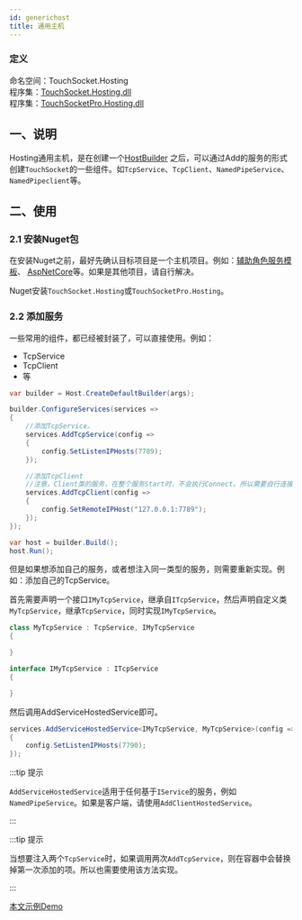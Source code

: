 ```yaml
---
id: generichost
title: 通用主机
---
```


### 定义

命名空间：TouchSocket.Hosting <br/>
程序集：[TouchSocket.Hosting.dll](https://www.nuget.org/packages/TouchSocket.Hosting)<br/>
程序集：[TouchSocketPro.Hosting.dll](https://www.nuget.org/packages/TouchSocketPro.Hosting)


## 一、说明

Hosting通用主机，是在创建一个[HostBuilder](https://learn.microsoft.com/zh-cn/dotnet/core/extensions/generic-host) 之后，可以通过Add的服务的形式创建`TouchSocket`的一些组件。如`TcpService`、`TcpClient`、`NamedPipeService`、`NamedPipeclient`等。

## 二、使用

### 2.1 安装Nuget包

在安装Nuget之前，最好先确认目标项目是一个主机项目。例如：[辅助角色服务模板](https://learn.microsoft.com/zh-cn/dotnet/core/extensions/generic-host)、 [AspNetCore](https://learn.microsoft.com/zh-cn/aspnet/core)等。如果是其他项目，请自行解决。

Nuget安装`TouchSocket.Hosting`或`TouchSocketPro.Hosting`。

### 2.2 添加服务

一些常用的组件，都已经被封装了，可以直接使用。例如：

- TcpService
- TcpClient
- 等

```csharp showLineNumbers
var builder = Host.CreateDefaultBuilder(args);

builder.ConfigureServices(services =>
{
    //添加TcpService。
    services.AddTcpService(config =>
    {
        config.SetListenIPHosts(7789);
    });

    //添加TcpClient
    //注意，Client类的服务，在整个服务Start时，不会执行Connect。所以需要自行连接，或者配置无人值守连接
    services.AddTcpClient(config =>
    {
        config.SetRemoteIPHost("127.0.0.1:7789");
    });
});

var host = builder.Build();
host.Run();
```

但是如果想添加自己的服务，或者想注入同一类型的服务，则需要重新实现。例如：添加自己的TcpService。

首先需要声明一个接口`IMyTcpService`，继承自`ITcpService`，然后声明自定义类`MyTcpService`，继承`TcpService`，同时实现`IMyTcpService`。

```csharp showLineNumbers
class MyTcpService : TcpService, IMyTcpService
{

}

interface IMyTcpService : ITcpService
{

}
```

然后调用AddServiceHostedService即可。

```csharp showLineNumbers
services.AddServiceHostedService<IMyTcpService, MyTcpService>(config =>
{
    config.SetListenIPHosts(7790);
});
```

:::tip 提示

`AddServiceHostedService`适用于任何基于`IService`的服务，例如`NamedPipeService`。如果是客户端，请使用`AddClientHostedService`。

:::  

:::tip 提示

当想要注入两个`TcpService`时，如果调用两次`AddTcpService`，则在容器中会替换掉第一次添加的项。所以也需要使用该方法实现。

:::  

[本文示例Demo](https://gitee.com/RRQM_Home/TouchSocket/tree/master/examples/Hosting)